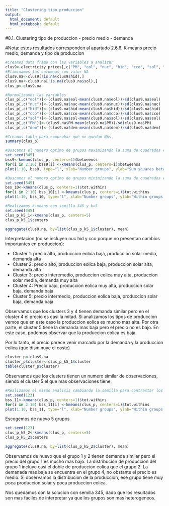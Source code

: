 ```yaml
---
title: "Clustering tipo produccion"
output:
  html_document: default
  html_notebook: default
---
```


#8.1. Clustering tipo de produccion - precio medio - demanda

#Nota: estos resultados corresponden al apartado 2.6.6. K-means precio medio, demanda y tipo de produccion

```r
#Creamos data frame con las variables a analizar
clus9<-electricity_prices[,c("PM", "eol", "nuc", "hid", "cco", "sol", "dem")]
#Eliminamos las columnas con valor NA
clus9.na<-clus9[!is.na(clus9$hid),]
clus9.na<-clus9.na[!is.na(clus9.na$sol),]
clus_p<-clus9.na
```

```r
#Normalizamos las variables
clus_p[,c("eol")]<-(clus9.na$eol-mean(clus9.na$eol))/sd(clus9.na$eol)
clus_p[,c("nuc")]<-(clus9.na$nuc-mean(clus9.na$nuc))/sd(clus9.na$nuc)
clus_p[,c("hid")]<-(clus9.na$hid-mean(clus9.na$hid))/sd(clus9.na$hid)
clus_p[,c("cco")]<-(clus9.na$cco-mean(clus9.na$cco))/sd(clus9.na$cco)
clus_p[,c("sol")]<-(clus9.na$sol-mean(clus9.na$sol))/sd(clus9.na$sol)
clus_p[,c("PM")]<-(clus9.na$PM-mean(clus9.na$PM))/sd(clus9.na$PM)
clus_p[,c("dem")]<-(clus9.na$dem-mean(clus9.na$dem))/sd(clus9.na$dem)

```
```r
#Creamos tabla para comprobar que no quedan NAs
summary(clus_p)
```
```r
#Buscamos el numero optimo de grupos maximizando la suma de cuadrados entre grupos
set.seed(345)
bss9<-kmeans(clus_p, centers=1)$betweenss
for(i in 2:10) bss9[i] <-kmeans(clus_p, centers=i)$betweenss
plot(1:10, bss9, type="l", xlab="Number groups", ylab="Sum squares between groups")
```
```r
#Buscamos el numero optimo de grupos minimizando la suma de cuadrados entre grupos
set.seed(345)
bss_10<-kmeans(clus_p, centers=1)$tot.withins
for(i in 2:10) bss_10[i] <-kmeans(clus_p, centers=i)$tot.withins
plot(1:10, bss_10, type="l", xlab="Number groups", ylab="Within groups sum squares")
```
```r
#Realizamos k-means con semilla 345 y k=5
set.seed(345)
clus_p_k5_1<-kmeans(clus_p, centers=5)
clus_p_k5_1$centers
```
```r
aggregate(clus9.na, by=list(clus_p_k5_1$cluster), mean)
```
Interpretacion (no se incluyen nuc hid y cco porque no presentan cambios importantes en produccion):

- Cluster 1: precio alto, produccion eolica baja, produccion solar media, demanda alta
- Cluster 2: precio alto, produccion eolica baja, produccion solar alta, demanda alta
- Cluster 3: precio interemedio, produccion eolica muy alta, produccion solar media, demanda muy alta
- Cluster 4: Precio bajo, produccion eolica muy alta, produccion solar baja, demanda baja
- Cluster 5: precio intermedio, produccion eolica baja, produccion solar baja, demanda baja

Observamos que los clusters 3 y 4 tienen demanda similar pero en el cluster 4 el precio es casi la mitad. Si analizamos los tipos de produccion vemos que en este caso la produccion eolica es mucho mas alta. Por otra parte, el cluster 5 tiene la demanda mas baja pero el precio no es bajo. En este caso, podemos observar que la produccion eolica es baja.  

Por lo tanto, el precio parece venir marcado por la demanda y la produccion eolica (que disminuye el coste)

```r
cluster_p<-clus9.na
cluster_p$cluster<-clus_p_k5_1$cluster
table(cluster_p$cluster)
```
Observamos que los clusters tienen un numero similar de observaciones, siendo el cluster 5 el que mas observaciones tiene.

```r
#Realizamos el mismo analisis cambiando la semilla para contrastar los resultados.
set.seed(123)
bss_11<-kmeans(clus_p, centers=1)$tot.withins
for(i in 2:10) bss_11[i] <-kmeans(clus_p, centers=i)$tot.withins
plot(1:10, bss_11, type="l", xlab="Number groups", ylab="Within groups sum squares")
```
Escogemos de nuevo 5 grupos
```r
set.seed(123)
clus_p_k5_2<-kmeans(clus_p, centers=5)
clus_p_k5_2$centers
```
```r
aggregate(clus9.na, by=list(clus_p_k5_2$cluster), mean)
```

Observamos de nuevo que el grupo 1 y 2 tienen demanda similar pero el precio del grupo 1 es mucho mas bajo. La distribucion de produccion del grupo 1 incluye casi el doble de produccion eolica que el grupo 2. La demanada mas baja se encuentra en el grupo 4, no obstante el precio es medio. Si observamos la distribucion de la produccion, ese grupo tiene muy poca produccion solar y poca produccion eolica.

Nos quedamos con la solucion con semilla 345, dado que los resultados son mas faciles de interpretar ya que los grupos son mas heterogeneos.